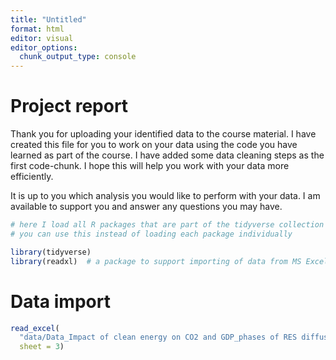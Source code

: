 ```yaml
---
title: "Untitled"
format: html
editor: visual
editor_options: 
  chunk_output_type: console
---
```


# Project report

Thank you for uploading your identified data to the course material. I have created this file for you to work on your data using the code you have learned as part of the course. I have added some data cleaning steps as the first code-chunk. I hope this will help you work with your data more efficiently.

It is up to you which analysis you would like to perform with your data. I am available to support you and answer any questions you may have.

```r
# here I load all R packages that are part of the tidyverse collection of R packages
# you can use this instead of loading each package individually

library(tidyverse)
library(readxl)  # a package to support importing of data from MS Excel files

```

# Data import

```r
read_excel(
  "data/Data_Impact of clean energy on CO2 and GDP_phases of RES diffusion.xlsx",
  sheet = 3)

```

## 
